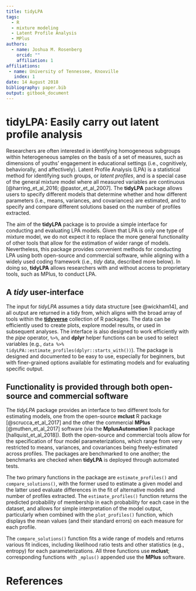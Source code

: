 ```yaml
---
title: tidyLPA
tags:
  - R
  - mixture modeling
  - Latent Profile Analysis
  - MPlus
authors:
  - name: Joshua M. Rosenberg
    orcid: ""
    affiliation: 1
affiliations:
 - name: University of Tennessee, Knoxville
   index: 1
date: 14 August 2018
bibliography: paper.bib
output: gitbook_document
---
```


# tidyLPA: Easily carry out latent profile analysis

Researchers are often interested in identifying homogeneous subgroups within
heterogeneous samples on the basis of a set of measures, such as dimensions of
youths' engagement in educational settings (i.e., cognitively, behaviorally,
and affectively). Latent Profile Analysis (LPA) is a statistical method
for identifying such groups, or *latent profiles*, and is a special case
of the general mixture model where all measured variables are continuous
[@harring_et_al_2016; @pastor_et_al_2007]. The **tidyLPA** package allows users
to specify different models that determine whether and how different parameters
(i.e., means, variances, and covariances) are estimated, and to specify and
compare different solutions based on the number of profiles extracted.

The aim of the **tidyLPA** package is to provide a simple interface for
conducting and evaluating LPA models. Given that LPA is only one type of mixture
model, we do not expect it to replace the more general functionality of other
tools that allow for the estimation of wider range of models. Nevertheless, this
package provides convenient methods for conducting LPA using both open-source
and commercial software, while aligning with a widely used coding framework
(i.e., *tidy* data, described more below). In doing so, **tidyLPA** allows
researchers with and without access to proprietary tools, such as MPlus, to
conduct LPA.

## A *tidy* user-interface

The input for *tidyLPA* assumes a tidy data structure [see @wickham14], and all
output are returned in a tidy from, which aligns with the broad array of tools
within the [**tidyverse**](https://www.tidyverse.org/) collection of R packages.
The data can be efficiently used to create plots, explore model results, or used
in subsequent analyses. The interface is also designed to work efficiently with
the *pipe* operator, `%>%`, and **dplyr** helper functions can be used to select
variables (e.g., `data %>% tidyLPA::estimate_profiles(dplyr::starts_with())`).
The package is designed and documented to be easy to use, especially for
beginners, but with finer-grained options available for estimating models and
for evaluating specific output.

## Functionality is provided through both open-source and commercial software

The *tidyLPA* package provides an interface to two different
tools for estimating models, one from the open-source **mclust** R
package [@scrucca_et_al_2017] and the other the commercial **MPlus**
[@muthen_et_al_2017] software (via the **MplusAutomation** R package
[hallquist_et_al_2018]). Both the open-source and commercial tools allow for the
specification of four model parameterizations, which range from very restricted
to means, variances, and covariances being freely-estimated across profiles.
The packages are benchmarked to one another; the benchmarks are checked when
**tidyLPA** is deployed through automated tests.

The two primary functions in the package are `estimate_profiles()` and
`compare_solutions()`, with the former used to estimate a given model and the
latter used evaluate differences in the fit of alternative models and number
of profiles extracted. The `estimate_profiles()` function returns the predicted
probability of membership in each probability for each case in the dataset, and
allows for simple interpretation of the model output, particularly when combined
with the `plot_profiles()` function, which displays the mean values (and their
standard errors) on each measure for each profile.

The `compare_solutions()` function fits a wide range of models and returns
various fit indices, including likelihood ratio tests and other statistics
(e.g., entropy) for each parameterizations. All three functions use **mclust**;
corresponding functions with `_mplus()` appended use the **MPlus** software.

# References
